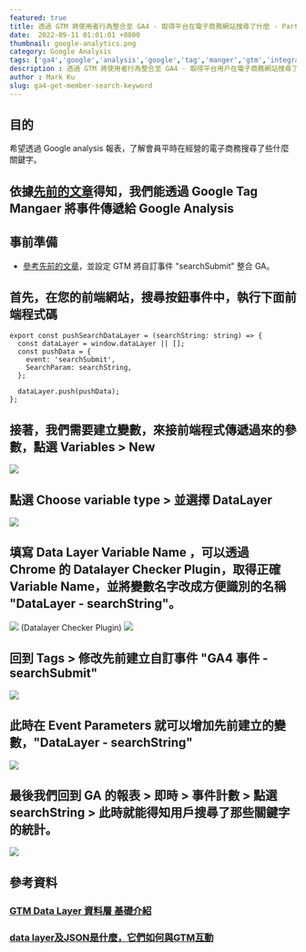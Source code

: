 ```yaml
---
featured: true
title: 透過 GTM 將使用者行為整合至 GA4 - 取得平台在電子商務網站搜尋了什麼 - Part's 2
date:  2022-09-11 01:01:01 +0800
thumbnail: google-analytics.png
category: Google Analysis
tags: ['ga4','google','analysis','google','tag','manger','gtm','integration']
description : 透過 GTM 將使用者行為整合至 GA4 - 取得平台用戶在電子商務網站搜尋了什麼 - Part's 2
author : Mark Ku
slug: ga4-get-member-search-keyword
---
```

## 目的
希望透過 Google analysis 報表，了解會員平時在經營的電子商務搜尋了些什麼關鍵字。

## 依據[先前的文章](https://blog.markkulab.net/ga4-collection-user-behavior/)得知，我們能透過 Google Tag Mangaer 將事件傳遞給 Google Analysis

## 事前準備
* [參考先前的文章](https://blog.markkulab.net/ga4-collection-user-behavior/)，並設定 GTM 將自訂事件 "searchSubmit" 整合 GA。

## 首先，在您的前端網站，搜尋按鈕事件中，執行下面前端程式碼
```
export const pushSearchDataLayer = (searchString: string) => {
  const dataLayer = window.dataLayer || [];
  const pushData = {
    event: 'searchSubmit',
    SearchParam: searchString,
  };

  dataLayer.push(pushData);
};

```
## 接著，我們需要建立變數，來接前端程式傳遞過來的參數，點選 Variables > New 
![](https://i.imgur.com/SQrBI8r.png)

## 點選 Choose variable type > 並選擇 DataLayer
![](https://i.imgur.com/2Y9dzJ7.png)

## 填寫 Data Layer Variable Name ，可以透過 Chrome 的 Datalayer Checker Plugin，取得正確 Variable Name，並將變數名字改成方便識別的名稱 "DataLayer - searchString"。
![](https://i.imgur.com/ltZq6n8.png)
(Datalayer Checker Plugin)
![](https://i.imgur.com/50vPhRw.png)  

## 回到 Tags > 修改先前建立自訂事件 "GA4 事件 - searchSubmit"
![](https://i.imgur.com/D14EzjW.png)

## 此時在 Event Parameters 就可以增加先前建立的變數，"DataLayer - searchString"
![](https://i.imgur.com/PamyR1A.png)

## 最後我們回到 GA 的報表 > 即時 > 事件計數 > 點選 searchString > 此時就能得知用戶搜尋了那些關鍵字的統計。
![](https://i.imgur.com/udx7NsN.png)

## 參考資料
### [GTM Data Layer 資料層 基礎介紹](https://datasupplied.com/google-tag-manager/data-layer-intro/?fbclid=IwAR0qmir5-hAvWfqiR4kh00vlDPG7Va9aN--v51BBXhqhJmicFXtJEIQrfBg)
### [data layer及JSON是什麼，它們如何與GTM互動](https://papaya116.medium.com/gtm%E9%80%B2%E9%9A%8E%E7%AF%87-data-layer%E5%8F%8Ajson%E6%98%AF%E4%BB%80%E9%BA%BC-%E5%AE%83%E5%80%91%E5%A6%82%E4%BD%95%E8%88%87gtm%E4%BA%92%E5%8B%95-979eae7de2d1)